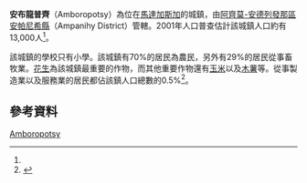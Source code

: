 {{Infobox settlement
|official_name = 安布龍普齊
|other_name =
|native_name = Amboropotsy
|nickname =
|settlement_type = 
|motto =
|pushpin_map = Madagascar
|pushpin_label_position =bottom
|pushpin_map_caption =安布龍普齊在馬達加斯加的位置
|pushpin_mapsize =180
|coordinates_region = MG
|subdivision_type = 國家
|subdivision_name = {{MAD}}
|subdivision_type1 = {{le|區 (馬達加斯加)|Regions of Madagascar|區}}
|subdivision_name1 = [[阿齊莫-安德列發那區|阿齊莫-安德列發那區]]
|subdivision_type2 = {{le|縣 (馬達加斯加)|Districts of Madagascar|縣}}
|subdivision_name2 = [[安帕尼希縣|安帕尼希縣]]
|population_as_of = 2001
|population_footnotes = <ref name="pop"/>
|population_total = 13000
|population_note =
|population_density_km2 =
|population_density_urban_sq_mi =
|population_blank1_title =民族
|population_blank1 =
|population_blank2_title =宗教
|population_blank2 =
|timezone = [[東非時間|EAT]]
|utc_offset = +3
|timezone_DST = 
|utc_offset_DST = 
|coordinates_display = inline,title
|latd=24 |latm=40 |lats= |latNS=S
|longd=44|longm=57 |longs= |longEW=E
|elevation_footnotes=
|elevation_m = 234
|elevation_ft =
}}

'''安布龍普齊'''（Amboropotsy）為位在[[馬達加斯加|馬達加斯加]]的城鎮，由[[阿齊莫-安德列發那區|阿齊莫-安德列發那區]][[安帕尼希縣|安帕尼希縣]]（Ampanihy District）管轄。2001年人口普查估計該城鎮人口約有13,000人<ref name="pop"/>。

該城鎮的學校只有小學。該城鎮有70%的居民為農民，另外有29%的居民從事畜牧業。[[花生|花生]]為該城鎮最重要的作物，而其他重要作物還有[[玉米|玉米]]以及[[木薯|木薯]]等。從事製造業以及服務業的居民都佔該鎮人口總數的0.5%<ref name="pop">{{cite web| url=http://www.ilo.cornell.edu/ilo/data.html| title=ILO census data| publisher=[[Cornell_University|Cornell University]]| year=2002| accessdate=2008-03-11| archive-date=2008-07-05| archive-url=https://web.archive.org/web/20080705124329/http://www.ilo.cornell.edu/ilo/data.html| dead-url=no}}</ref>。

== 參考資料 ==
{{reflist}}

{{阿齊莫-安德列發那區}}

[[Category:阿齊莫-安德列發那區聚居地|Amboropotsy]]

{{Madagascar-geo-stub}}